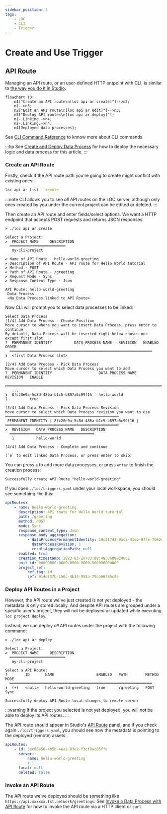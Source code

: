 ```yaml
---
sidebar_position: 3
tags:
    - LOC
    - CLI
    - Trigger
---
```


# Create and Use Trigger

## API Route

Managing an API route, or an user-defined HTTP entpoint with CLI, is similar to [the way you do it in Studio](/legacy/0.10/tutorials/create-api-route).

```mermaid
flowchart TD;
    n1["Create an API route\n[loc api ar create]"]-->n2;
    n1-->n3;
    n2["Edit an API route\n[loc api ar edit]"]-->n3;
    n3["Deploy API routes\n[loc api ar deploy]"];
    n1-.Linking.->n4;
    n2-.Linking.->n4;
    n4[Deployed data processes];
```

See [CLI Command Reference](/legacy/0.10/category/cli-command-reference) to knnow more about CLI commands.

:::tip
See [Create and Deploy Data Process](/legacy/0.10/cli-handbook/create-deploy-project) for how to deploy the necessary logic and data process for this article.
:::

### Create an API Route

Firstly, check if the API route path you're going to create might conflict with existing ones:

```bash
loc api ar list --remote
```

:::note
CLI allows you to see _all_ API routes on the LOC server, although only ones created by you under the current project can be edited or deleted.
:::

Then create an API route and enter fields/select options. We want a HTTP endpoint that accepts POST requests and returns JSON responses:

```
> ./loc api ar create

Select a Project:
✔  PROJECT NAME     DESCRIPTION
  ═════════════════════════
   my-cli-project

✔ Name of API Route · hello-world-greeting
✔ Description of API Route · API route for Hello World tutorial
✔ Method · POST
✔ Path of API Route · /greeting
✔ Request Mode · Sync
✔ Response Content Type · Json

API Route: hello-world-greeting
 Data Process
 <No Data Process linked to API Route>
```

Now CLI will prompt you to select data processes to be linked:

```
Select Data Process
[1/4] Add Data Process - Choose Position
Move cursor to where you want to insert Data Process, press enter to continue
By default, Data Process will be inserted right below chosen one except first slot
?  PERMANENT IDENTITY          DATA PROCESS NAME   REVISION   ENABLED   ORDER
  ════════════════════════════════════════════════════════════════
❯  <first Data Process slot>

[2/4] Add Data Process - Pick Data Process
Move cursor to select which Data Process you want to add
?  PERMANENT IDENTITY                     DATA PROCESS NAME              REVISION   ENABLE
  ═══════════════════════════════════════════════════════════════════════════
   ...
❯  8fc20e9a-5c8d-486a-b1c5-b897a6c99f16   hello-world                    1          true

[3/4] Add Data Process - Pick Data Process Revision
Move cursor to select which Data Process revision you want to use
═══════════════════════════════════════════════════
 PERMANENT IDENTITY | 8fc20e9a-5c8d-486a-b1c5-b897a6c99f16 |
═══════════════════════════════════════════════════
✔  REVISION   DATA PROCESS NAME   DESCRIPTION
  ══════════════════════════════════════
   1          hello-world

[4/4] Add Data Process - Complete and continue

(`e` to edit linked Data Process, or press enter to skip)
```

You can press `e` to add more data processes, or press `enter` to finish the creation process:

```
Successfully create API Route "hello-world-greeting"
```

If you open `./loc/triggers.yaml` under your local workspace, you should see something like this:

```yaml title="./loc/triggers.yaml"
apiRoutes:
    - name: hello-world-greeting
      description: API route for Hello World tutorial
      path: /greeting
      method: POST
      mode: Sync
      response_content_type: Json
      response_body_aggregation:
          - dataProcessPermanentIdentity: 30c217d3-9aca-41eb-9f7e-7062cdc2b3d7
            dataProcessRevision: 1
            resultAggregationPath: null
      enabled: true
      creation_timestamp: 2023-03-28T03:08:48.060803400Z
      unit_id: 00000000-0000-0000-0000-000000000000
      project_ref:
          ref_tag: id
          ref: 914ef37b-156c-4b14-955a-29aa66f85c8a
```

### Deploy API Routes in a Project

However, the API route we've just created is not yet deployed - the metadata is only stored locally. And despite API routes are grouped under a specific user's project, they will not be deployed or updated while executing `loc project deploy`.

Instead, we can deploy _all_ API routes under the project with the following command:

```
> ./loc api ar deploy

Select a Project:
✔  PROJECT NAME     DESCRIPTION
  ═════════════════════════
   my-cli-project

Select a API Route:
?        ID       NAME                   ENABLED   PATH        METHOD   MODE
  ════════════════════════════════════════════════════════════════
❯  (+)   <null>   hello-world-greeting   true      /greeting   POST     Sync

Successfully deploy API Route local changes to remote server
```

:::warning
If the project you selected is not yet deployed, you will not be able to deploy its API routes.
:::

The API route should appear in Studio's [API Route](/legacy/0.10/studio-guide/triggers#create-an-api-route) panel, and if you check again `./loc/triggers.yaml`, you should see now the metadata is pointing to the deployed (remote) assets:

```yaml title="./loc/triggers.yaml"
apiRoutes:
    - id: 3ec00e56-4b5b-4ea2-83e2-f3cf8ac85ffe
      server:
          name: hello-world-greeting
          # ...
      local: null
      deleted: false
```

### Invoke an API Route

The API route we've deployed should be something like `https://api.xxxxxx.fst.network/greetings`. See [Invoke a Data Process with API Route](/legacy/0.10/tutorials/create-api-route#invoke-a-data-process-with-api-route) for how to invoke the API route via a HTTP client or `curl`.
